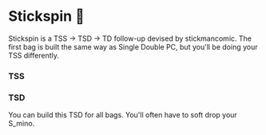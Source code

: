 

# Stickspin 🚧

Stickspin is a TSS → TSD → TD follow-up devised by stickmancomic. The first bag is built the same way as Single Double PC, but you'll be doing your TSS differently.

### TSS

<FumenCanvas fumenData="v115@0gAtHeBtGewhAtFehlwhRpAeR4i0glwhRpR4Ceg0gl?whJeAgH"/>

### TSD

You can build this TSD for all bags. You'll often have to soft drop your S_mino.

